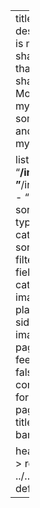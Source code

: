 ---
title: "Blogs" 
description: |
  This is my blog where I share everything that I deem fit for sharing. <br> Mostly I talk about my learnings, some techical stuff and others are just my thoughts. 

listing: 
  contents: 
    - "**/index.qmd"
    - "**/index.markdown"
    - "**/index.md"
  sort: "date desc"
  type: default
  categories: false
  sort-ui: false
  filter-ui: false
  fields: [title, author, categories, date, image]
#   image-placeholder: sidebar.jpg
#   image-align: right
  page-size: 15
  # feed : true
citation: false
toc: true
comments: false
format: 
  html: 
    page-layout: full
title-block-banner: false

header-includes: >
  <link rel="stylesheet" href="../../assets/listing-default.css">
resources:
  - ../../assets/listing-default.css 
---